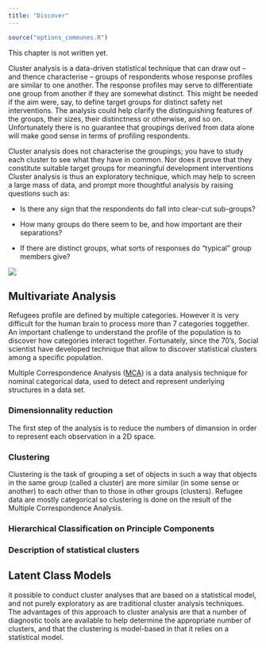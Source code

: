 ```yaml
---
title: "Discover"
---
```


```r
source("options_communes.R")
```


<div class="important">
This chapter is not written yet.
</div>

Cluster analysis is a data-driven statistical technique that can draw out – and thence characterise – groups of respondents whose response profiles are similar to one another. The response profiles may serve to differentiate one group from another if they are somewhat distinct. This might be needed if the aim were, say, to define target groups for distinct safety net interventions. The analysis could help clarify the distinguishing features of the groups, their sizes, their distinctness or otherwise, and so on. Unfortunately there is no guarantee that groupings derived from data alone will make good sense in terms of profiling respondents. 

Cluster analysis does not characterise the groupings; you have to study each cluster to see what they have in common. Nor does it prove that they constitute suitable target groups for meaningful development interventions Cluster analysis is thus an exploratory technique, which may help to screen a large mass of data, and prompt more thoughtful analysis by raising questions such as:  

 *  Is there any sign that the respondents do fall into clear-cut sub-groups?  
 
 *  How many groups do there seem to be, and how important are their separations? 
 
 *  If there are distinct groups, what sorts of responses do “typical” group members give?  
 

![](images/cluster.png)


## Multivariate Analysis

Refugees profile are defined by multiple categories. However it is very difficult for the human brain to process more than 7 categories toggether. An important challenge to understand the profile of the population is to discover how categories interact together. Fortunately, since the 70's, Social scientist have developed technique that allow to discover statistical clusters among a specific population. 

Multiple Correspondence Analysis ([MCA](https://en.wikipedia.org/wiki/Multiple_correspondence_analysis)) is a data analysis technique for nominal categorical data, used to detect and represent underlying structures in a data set.



### Dimensionnality reduction

The first step of the analysis is to reduce the numbers of dimansion in order to represent each observation in a 2D space.

### Clustering

Clustering is the task of grouping a set of objects in such a way that objects in the same group (called a cluster) are more similar (in some sense or another) to each other than to those in other groups (clusters). Refugee data are mostly categorical so clustering is done on the result of the Multiple Correspondence Analysis.


### Hierarchical Classification on Principle Components

### Description of statistical clusters


## Latent Class Models

it possible to conduct cluster analyses that are based on a statistical model, and not purely exploratory as are traditional cluster
analysis techniques. The advantages of this approach to cluster analysis are that a number of diagnostic tools are available to help determine the appropriate number of clusters, and that the clustering is model-based in that it relies on a statistical model.
